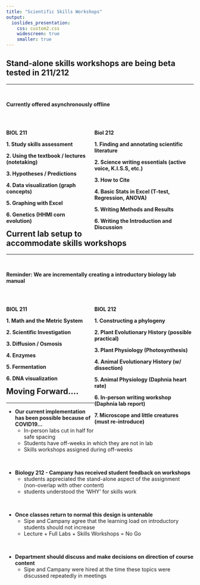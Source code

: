 ```yaml
---
title: "Scientific Skills Workshops"
output: 
  ioslides_presentation:
    css: custom2.css
    widescreen: true
    smaller: true
---
```


## Stand-alone skills workshops are being beta tested in 211/212
<hr>
<br/>

**Currently offered asynchronously offline**

<br/>

<div style="float: left; width: 45%;">
**BIOL 211**
<br/>

**1.	Study skills assessment**
<br/>

**2.	Using the textbook / lectures (notetaking)**
<br/>

**3.	Hypotheses / Predictions**
<br/>

**4.	Data visualization (graph concepts)**
<br/>

**5.	Graphing with Excel**
<br/>

**6.	Genetics (HHMI corn evolution)**

</div>


<div style="float: right; width: 53%;">

**Biol 212**
<br/>

**1. Finding and annotating scientific literature**
<br/>

**2. Science writing essentials (active voice, K.I.S.S, etc.)**
<br/>

**3. How to Cite**
<br/>

**4. Basic Stats in Excel (T-test, Regression, ANOVA)**
<br/>

**5. Writing Methods and Results**
<br/>

**6. Writing the Introduction and Discussion**
</div>

## Current lab setup to accommodate skills workshops
<hr>
<br/>

**Reminder: We are incrementally creating a introductory biology lab manual**

<br/>

<div style="float: left; width: 45%;">
**BIOL 211**
<br/>

**1.	Math and the Metric System**
<br/>

**2.	Scientific Investigation**
<br/>

**3.	Diffusion / Osmosis**
<br/>

**4.	Enzymes**
<br/>

**5.	Fermentation**
<br/>

**6.	DNA visualization**

</div>

<div style="float: right; width: 53%;">

**BIOL 212**
<br/>

**1. Constructing a phylogeny**
<br/>

**2. Plant Evolutionary History (possible practical)**
<br/>

**3. Plant Physiology (Photosynthesis)**
<br/>

**4. Animal Evolutionary History (w/ dissection)**
<br/>

**5. Animal Physiology (Daphnia heart rate)**
<br/>

**6. In-person writing workshop (Daphnia lab report)**
<br/>

**7. Microscope and little creatures (must re-introduce)**
</div>

## Moving Forward....
<hr>

* **Our current implementation has been possible because of COVID19...**
    + In-person labs cut in half for safe spacing
    + Students have off-weeks in which they are not in lab
    + Skills workshops assigned during off-weeks

<br/>

* **Biology 212 - Campany has received student feedback on workshops**
    + students appreciated the stand-alone aspect of the assignment (non-overlap with other content)
    + students understood the 'WHY' for skills work

<br/>

* **Once classes return to normal this design is untenable**
    + Sipe and Campany agree that the learning load on introductory students should not increase
    + Lecture + Full Labs + Skills Workshops = No Go

<br/>

* **Department should discuss and make decisions on direction of course content**
    + Sipe and Campany were hired at the time these topics were discussed repeatedly in meetings


